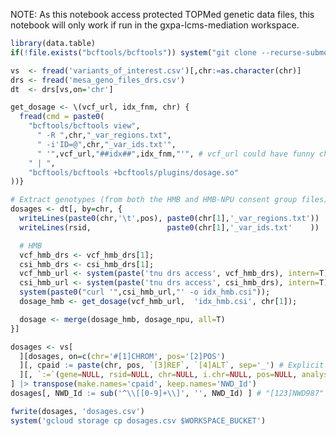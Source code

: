 NOTE: As this notebook access protected TOPMed genetic data files, this notebook will only work if run in the gxpa-lcms-mediation workspace.
```r
library(data.table)
if(!file.exists("bcftools/bcftools")) system("git clone --recurse-submodules https://github.com/samtools/htslib.git; git clone https://github.com/samtools/bcftools.git; cd bcftools; make")

vs  <- fread('variants_of_interest.csv')[,chr:=as.character(chr)]
drs <- fread('mesa_geno_files_drs.csv')
dt  <- drs[vs,on='chr']
```

```r
get_dosage <- \(vcf_url, idx_fnm, chr) {
  fread(cmd = paste0(
    "bcftools/bcftools view",
      " -R ",chr,"_var_regions.txt",
      " -i'ID=@",chr,"_var_ids.txt'",
      " '",vcf_url,"##idx##",idx_fnm,"'", # vcf_url could have funny characters, so wrap in single quotes so the shell won't interpret them.
    " | ",
    "bcftools/bcftools +bcftools/plugins/dosage.so"
))}

# Extract genotypes (from both the HMB and HMB-NPU consent group files)
dosages <- dt[, by=chr, {
  writeLines(paste0(chr,'\t',pos), paste0(chr[1],'_var_regions.txt'))
  writeLines(rsid,                 paste0(chr[1],'_var_ids.txt'    ))

  # HMB                                                                     # HMB-NPU
  vcf_hmb_drs <- vcf_hmb_drs[1];                                            vcf_npu_drs <- vcf_npu_drs[1]
  csi_hmb_drs <- csi_hmb_drs[1];                                            csi_npu_drs <- csi_npu_drs[1]
  vcf_hmb_url <- system(paste('tnu drs access', vcf_hmb_drs), intern=T);    vcf_npu_url <- system(paste('tnu drs access', vcf_npu_drs), intern=T)
  csi_hmb_url <- system(paste('tnu drs access', csi_hmb_drs), intern=T);    csi_npu_url <- system(paste('tnu drs access', csi_npu_drs), intern=T)
  system(paste0("curl '",csi_hmb_url,"' -o idx_hmb.csi"));                  system(paste0("curl '",csi_npu_url,"' -o idx_npu.csi")) # Download VCF index file to allow fast random access to VCF file of VCF file.
  dosage_hmb <- get_dosage(vcf_hmb_url,  'idx_hmb.csi', chr[1]);            dosage_npu <- get_dosage(vcf_npu_url,  'idx_npu.csi', chr[1])

  dosage <- merge(dosage_hmb, dosage_npu, all=T)
}]

dosages <- vs[
  ][dosages, on=c(chr='#[1]CHROM', pos='[2]POS')
  ][, cpaid := paste(chr, pos, `[3]REF`, `[4]ALT`, sep='_') # Explicit chr_pos_ref_alt IDs, so will be robust to multiallelic sites.
  ][, `:=`(gene=NULL, rsid=NULL, chr=NULL, i.chr=NULL, pos=NULL, analysis=NULL, `[3]REF`=NULL, `[4]ALT`=NULL)
] |> transpose(make.names='cpaid', keep.names='NWD_Id')
dosages[, NWD_Id := sub('^\\[[0-9]+\\]', '', NWD_Id) ] # "[123]NWD987" -> "NWD987"

fwrite(dosages, 'dosages.csv')
system('gcloud storage cp dosages.csv $WORKSPACE_BUCKET')
```
